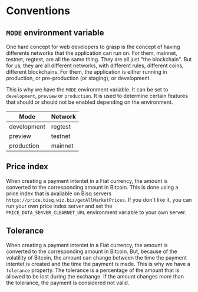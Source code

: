 # Conventions

## `MODE` environment variable

One hard concept for web developers to grasp is the concept of having differents
networks that the application can run on. For them, mainnet, testnet, regtest,
are all the same thing. They are all just "the blockchain". But for us, they are
all different networks, with different rules, different coins, different
blockchains. For them, the application is either running in production, or
pre-production (or staging), or development.

This is why we have the `MODE` environment variable. It can be set to
`development`, `preview` or `production`. It is used to determine certain
features that should or should not be enabled depending on the environment.

| Mode        | Network |
| ----------- | ------- |
| development | regtest |
| preview     | testnet |
| production  | mainnet |

## Price index

When creating a payment intentet in a Fiat currency, the amount is converted to
the corresponding amount in Bitcoin. This is done using a price index that is
available on Bisq servers `https://price.bisq.wiz.biz/getAllMarketPrices`. If
you don't like it, you can run your own price index server and set the
`PRICE_DATA_SERVER_CLEARNET_URL` environment variable to your own server.

## Tolerance

When creating a payment intentet in a Fiat currency, the amount is converted to
the corresponding amount in Bitcoin. But, because of the volatility of Bitcoin,
the amount can change between the time the payment intentet is created and the
time the payment is made. This is why we have a `tolerance` property. The
tolerance is a percentage of the amount that is allowed to be lost during the
exchange. If the amount changes more than the tolerance, the payment is
considered not valid.
